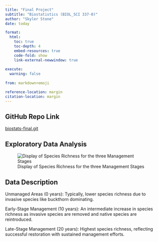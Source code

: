 ```yaml
---
title: "Final Project"
subtitle: "Biostatistics (BIOL_SCI 337-0)"
author: "Skyler Stone"
date: today

format:
  html:
    toc: true
    toc-depth: 4
    embed-resources: true
    code-fold: show
    link-external-newwindow: true
    
execute:
  warning: false
  
from: markdown+emoji

reference-location: margin
citation-location: margin
---
```


::: {.callout-tip icon=false}
## GitHub Repo Link

[biostats-final.git](https://github.com/skylerstone0305/biostats-final.git)


:::

## Exploratory Data Analysis
![Display of Species Richness for the three Management Stages](results/data_display.png)

::: {.callout-tip icon="false"}
## Data Description

Unmanaged Areas (0 years): Typically, lower species richness due to invasive species like buckthorn dominating.

Early-Stage Management (10 years): An intermediate increase in species richness as invasive species are removed and native species are reintroduced.

Late-Stage Management (20 years): Highest species richness, reflecting successful restoration with sustained management efforts.
:::
